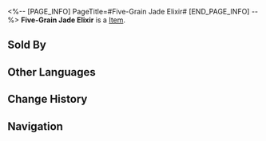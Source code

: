 <%-- [PAGE_INFO]
PageTitle=#Five-Grain Jade Elixir#
[END_PAGE_INFO] --%>
{{Item Infobox
|title       = Five-Grain Jade Elixir
|id          = 402020
|image       = Item Five-Grain Jade Elixir.png
|type        = 
|invCategory = Consumables
|rarity      = 3
|effect      = Upon use, immediately causes all allies to lose HP equal to 5% of their Max HP, and increases their Technique DMG by 100% for the next battle.
|description = This beverage is rich and refreshing, with a uniquely wild and almost crude taste that impresses even connoisseurs outside of the Xianzhou. However, there is much debate among consumers about the exact combination of the "five grains."
|source1     = [[Omni-Synthesizer]]
|source2     = Du's Teahouse
}}
{{Description|1=''In our Thalassa Crystal Palace distillery, the so-called "five grains" are Diatomaceous Earth, Saltwort, Verdant Velvet, Lithosalt Blossom, and Shipwreck Grass.''}}
'''Five-Grain Jade Elixir''' is a [[Item]].

==Sold By==
{{Shop Availability}}

==Other Languages==
{{Other Languages
|en   = Five-Grain Jade Elixir
|zhs  = 五谷玉液
|zht  = 五穀玉液
|ja   = 五穀玉液
|ko   = 오곡즙
|es   = Elixir de jade de los cinco cereales
|fr   = Élixir de jade aux cinq graines
|ru   = Нефритовый эликсир из пяти злаков
|th   = Five-Grain Jade Elixir
|vi   = Dịch Thể Ngọc Ngũ Cốc
|de   = Fünfkorn-Jadeelixier
|id   = Five-Grain Jade Elixir
|pt   = Elixir de Jade de Cinco Grãos
}}

==Change History==
{{Change History|2.0}}

==Navigation==
{{Consumable Navbox}}